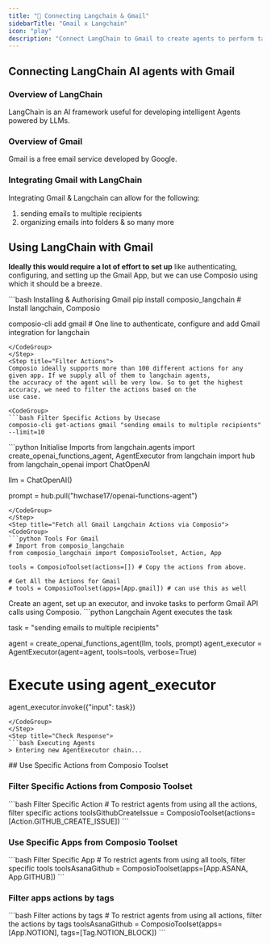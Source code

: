 ```yaml
---
title: "🚀 Connecting Langchain & Gmail"
sidebarTitle: "Gmail x Langchain"
icon: "play"
description: "Connect LangChain to Gmail to create agents to perform tasks using natural language"
---
```


## Connecting LangChain AI agents with Gmail

### Overview of LangChain

LangChain is an AI framework useful for developing intelligent Agents powered by LLMs.

### Overview of Gmail

Gmail is a free email service developed by Google.

### Integrating Gmail with LangChain

Integrating Gmail & Langchain can allow for the following:

1. sending emails to multiple recipients
2. organizing emails into folders
& so many more

## Using LangChain with Gmail

<Steps>
<Step title="Setting Up the Environment">

**Ideally this would require a lot of effort to set up** like authenticating, configuring, and setting up the Gmail App, but we can use Composio using which it should be a breeze.

<CodeGroup>
```bash Installing & Authorising Gmail
pip install composio_langchain # Install langchain, Composio 

composio-cli add gmail # One line to authenticate, configure and add Gmail integration for langchain
```
</CodeGroup>
</Step>
<Step title="Filter Actions">
Composio ideally supports more than 100 different actions for any given app. If we supply all of them to langchain agents, 
the accuracy of the agent will be very low. So to get the highest accuracy, we need to filter the actions based on the 
use case.

<CodeGroup>
```bash Filter Specific Actions by Usecase
composio-cli get-actions gmail "sending emails to multiple recipients" --limit=10
```
</CodeGroup>

</Step>
<Step title="Import Base Packages">

<CodeGroup>
```python Initialise Imports
from langchain.agents import create_openai_functions_agent, AgentExecutor
from langchain import hub
from langchain_openai import ChatOpenAI


llm = ChatOpenAI()

prompt = hub.pull("hwchase17/openai-functions-agent")
```
</CodeGroup>
</Step>
<Step title="Fetch all Gmail Langchain Actions via Composio">
<CodeGroup>
```python Tools For Gmail
# Import from composio_langchain
from composio_langchain import ComposioToolset, Action, App

tools = ComposioToolset(actions=[]) # Copy the actions from above. 

# Get All the Actions for Gmail
# tools = ComposioToolset(apps=[App.gmail]) # can use this as well
```
</CodeGroup>
</Step>
<Step title="Execute the Agent">
Create an agent, set up an executor, and invoke tasks to perform Gmail API calls using Composio. 
<CodeGroup>
```python Langchain Agent executes the task

task = "sending emails to multiple recipients"

agent = create_openai_functions_agent(llm, tools, prompt)
agent_executor = AgentExecutor(agent=agent, tools=tools, verbose=True)

# Execute using agent_executor
agent_executor.invoke({"input": task})
```
</CodeGroup>
</Step>
<Step title="Check Response">
```bash Executing Agents
> Entering new AgentExecutor chain...
```
</Step>
</Steps>
## Use Specific Actions from Composio Toolset

### Filter Specific Actions from Composio Toolset

<CodeGroup>
```bash Filter Specific Action
# To restrict agents from using all the actions, filter specific actions
toolsGithubCreateIssue = ComposioToolset(actions=[Action.GITHUB_CREATE_ISSUE])
```
</CodeGroup>

### Use Specific Apps from Composio Toolset
<CodeGroup>
```bash Filter Specific App
# To restrict agents from using all tools, filter specific tools
toolsAsanaGithub = ComposioToolset(apps=[App.ASANA, App.GITHUB])
```
</CodeGroup>

### Filter apps actions by tags 
<CodeGroup>
```bash Filter actions by tags
# To restrict agents from using all actions, filter the actions by tags
toolsAsanaGithub = ComposioToolset(apps=[App.NOTION], tags=[Tag.NOTION_BLOCK])
```
</CodeGroup>

